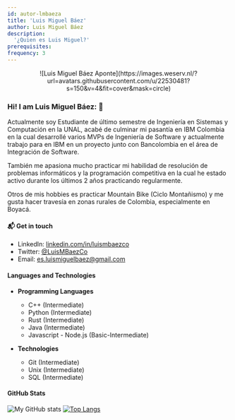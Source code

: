 ```yaml
---
id: autor-lmbaeza
title: 'Luis Miguel Báez'
author: Luis Miguel Báez
description:
  '¿Quien es Luis Miguel?'
prerequisites:
frequency: 3
---
```


<p align="center">
 ![Luis Miguel Báez Aponte](https://images.weserv.nl/?url=avatars.githubusercontent.com/u/22530481?s=150&v=4&fit=cover&mask=circle)
</p>

### Hi! I am Luis Miguel Báez: 👋

Actualmente soy Estudiante de último semestre de Ingeniería en Sistemas y Computación en la UNAL, acabé de culminar mi pasantía en IBM Colombia en la cual desarrollé varios MVPs de Ingeniería de Software y actualmente trabajo para en IBM en un proyecto junto con Bancolombia en el área de Integración de Software.

También me apasiona mucho practicar mi habilidad de resolución de problemas informáticos y la programación competitiva en la cual he estado activo durante los últimos 2 años practicando regularmente.

Otros de mis hobbies es practicar Mountain Bike (Ciclo Montañismo) y me gusta hacer travesía en zonas rurales de Colombia, especialmente en Boyacá.

#### 📬 Get in touch
- LinkedIn: [linkedin.com/in/luismbaezco](https://www.linkedin.com/in/luismbaezco/)
- Twitter: [@LuisMBaezCo](https://twitter.com/LuisMBaezCo)
- Email: [es.luismiguelbaez@gmail.com](es.luismiguelbaez@gmail.com)

#### Languages and Technologies

* **Programming Languages**
    * C++ (Intermediate)
    * Python (Intermediate)
    * Rust (Intermediate)
    * Java (Intermediate)
    * Javascript - Node.js (Basic-Intermediate)

* **Technologies**
    * Git (Intermediate)
    * Unix (Intermediate)
    * SQL (Intermediate)

#### GitHub Stats

![My GitHub stats](https://github-readme-stats.vercel.app/api?username=LuisMBaezCo&theme=tokyonight&show_icons=true)
[![Top Langs](https://github-readme-stats.vercel.app/api/top-langs/?username=LuisMBaezCo&layout=compact&theme=tokyonight)](https://github.com/anuraghazra/github-readme-stats)
